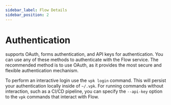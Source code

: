 ```yaml
---
sidebar_label: Flow Details
sidebar_position: 2
---
```


# Authentication
<AppliesTo all />

<FlowLink /> supports OAuth, forms authentication, and API keys for authentication. You can use any of these methods to authenticate with the Flow service. The recommended method is to use OAuth, as it provides the most secure and flexible authentication mechanism.

To perform an interactive login use the `vpk login` command. This will persist your authentication locally inside of `~/.vpk`. For running commands without interaction, such as a CI/CD pipeline, you can specify the `--api-key` option to the `vpk` commands that interact with Flow. 



